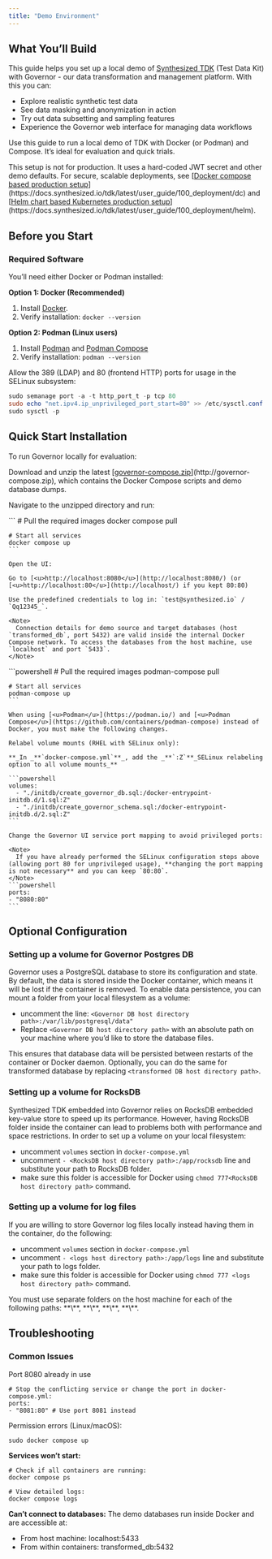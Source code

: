 ```yaml
---
title: "Demo Environment"
---
```


## What You’ll Build

This guide helps you set up a local demo of [<u>Synthesized TDK</u>](https://synthesizedio.jfrog.io/artifactory/governor-public/governor-compose_v1.121.3.zip) (Test Data Kit) with Governor - our data transformation and management platform. With this you can:

- Explore realistic synthetic test data
- See data masking and anonymization in action
- Try out data subsetting and sampling features
- Experience the Governor web interface for managing data workflows

Use this guide to run a local demo of TDK with Docker (or Podman) and Compose. It’s ideal for evaluation and quick trials.

<Warning>
  This setup is not for production. It uses a hard-coded JWT secret and other demo defaults. For secure, scalable deployments, see [<u>Docker compose based production setup</u>](https://docs.synthesized.io/tdk/latest/user_guide/100_deployment/dc) and [<u>Helm chart based Kubernetes production setup</u>](https://docs.synthesized.io/tdk/latest/user_guide/100_deployment/helm).
</Warning>

## Before you Start

### **Required Software**

You’ll need either Docker or Podman installed:

**Option 1: Docker (Recommended)**

1. Install [<u>Docker</u>](https://docs.docker.com/get-docker).
2. Verify installation: `docker --version`

**Option 2: Podman (Linux users)**

1. Install [<u>Podman</u>](https://podman.io/getting-started/installation) and [<u>Podman Compose</u>](https://github.com/containers/podman-compose)
2. Verify installation: `podman --version`

<Expandable title="For RHEL with SELinux enabled runtime only">
  Allow the 389 (LDAP) and 80 (frontend HTTP) ports for usage in the SELinux subsystem:

  ```powershell
  sudo semanage port -a -t http_port_t -p tcp 80
  sudo echo "net.ipv4.ip_unprivileged_port_start=80" >> /etc/sysctl.conf
  sudo sysctl -p
  ```
</Expandable>

## Quick Start Installation

To run Governor locally for evaluation:

<Check>
  Download and unzip the latest [<u>governor-compose.zip</u>](http://governor-compose.zip), which contains the Docker Compose scripts and demo database dumps.
</Check>

Navigate to the unzipped directory and run:

<Tabs>
  <Tab title="Docker">
    ```
    # Pull the required images
    docker compose pull
    
    # Start all services
    docker compose up
    ```

    Open the UI:

    Go to [<u>http://localhost:8080</u>](http://localhost:8080/) (or [<u>http://localhost:80</u>](http://localhost/) if you kept 80:80)

    Use the predefined credentials to log in: `test@synthesized.io` / `Qq12345_`.

    <Note>
      Connection details for demo source and target databases (host `transformed_db`, port 5432) are valid inside the internal Docker Compose network. To access the databases from the host machine, use `localhost` and port `5433`.
    </Note>
  </Tab>
  <Tab title="Podman">
    ```powershell
    # Pull the required images
    podman-compose pull
    
    # Start all services
    podman-compose up
    ```

    When using [<u>Podman</u>](https://podman.io/) and [<u>Podman Compose</u>](https://github.com/containers/podman-compose) instead of Docker, you must make the following changes.

    Relabel volume mounts (RHEL with SELinux only):

    **_In _**`docker-compose.yml`**_, add the _**`:Z`**_SELinux relabeling option to all volume mounts_** 

    ```powershell
    volumes:
      - "./initdb/create_governor_db.sql:/docker-entrypoint-initdb.d/1.sql:Z"
      - "./initdb/create_governor_schema.sql:/docker-entrypoint-initdb.d/2.sql:Z"
    ```

    Change the Governor UI service port mapping to avoid privileged ports:

    <Note>
      If you have already performed the SELinux configuration steps above (allowing port 80 for unprivileged usage), **changing the port mapping is not necessary** and you can keep `80:80`.
    </Note>
    ```powershell
    ports:
    - "8080:80"
    ```
  </Tab>
</Tabs>

## Optional Configuration

### **Setting up a volume for Governor Postgres DB**

Governor uses a PostgreSQL database to store its configuration and state. By default, the data is stored inside the Docker container, which means it will be lost if the container is removed. To enable data persistence, you can mount a folder from your local filesystem as a volume:

- uncomment the line: `<Governor DB host directory path>:/var/lib/postgresql/data"`
- Replace `<Governor DB host directory path>` with an absolute path on your machine where you’d like to store the database files.

This ensures that database data will be persisted between restarts of the container or Docker daemon. Optionally, you can do the same for transformed database by replacing `<transformed DB host directory path>`.

### **Setting up a volume for RocksDB**

Synthesized TDK embedded into Governor relies on RocksDB embedded key-value store to speed up its performance. However, having RocksDB folder inside the container can lead to problems both with performance and space restrictions. In order to set up a volume on your local filesystem:

- uncomment `volumes` section in `docker-compose.yml`
- uncomment `- <RocksDB host directory path>:/app/rocksdb` line and substitute your path to RocksDB folder.
- make sure this folder is accessible for Docker using `chmod 777<RocksDB host directory path>` command.

### **Setting up a volume for log files**

If you are willing to store Governor log files locally instead having them in the container, do the following:

- uncomment `volumes` section in `docker-compose.yml`
- uncomment `- <logs host directory path>:/app/logs` line and substitute your path to logs folder.
- make sure this folder is accessible for Docker using `chmod 777 <logs host directory path>` command.

<Warning>
  You must use separate folders on the host machine for each of the following paths: **\<Governor DB host directory path\>**, **\<transformed DB host directory path\>**, **\<RocksDB host directory path\>**, **\<logs host directory path\>**.
</Warning>

## Troubleshooting

### **Common Issues**

Port 8080 already in use

```
# Stop the conflicting service or change the port in docker-compose.yml:
ports:
- "8081:80" # Use port 8081 instead
```

Permission errors (Linux/macOS):

```
sudo docker compose up
```

**Services won’t start:**

```
# Check if all containers are running:
docker compose ps

# View detailed logs:
docker compose logs
```

**Can’t connect to databases:** The demo databases run inside Docker and are accessible at:

- From host machine: localhost:5433
- From within containers: transformed_db:5432